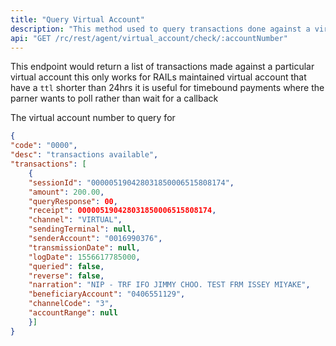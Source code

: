 ```yaml
---
title: "Query Virtual Account"
description: "This method used to query transactions done against a virtual account."
api: "GET /rc/rest/agent/virtual_account/check/:accountNumber"
---
```


This endpoint would return a list of transactions made against a particular virtual account
this only works for RAILs maintained virtual account that have a `ttl` shorter than 24hrs
it is useful for timebound payments where the parner wants to poll rather than wait for a callback


 <ParamField path="accountNumber" type="string"  required >
  The virtual account number to query for
</ParamField>




<ResponseExample>

```json Response
{
"code": "0000",
"desc": "transactions available",
"transactions": [
	{
	"sessionId": "000005190428031850006515808174",
	"amount": 200.00,
	"queryResponse": 00,
	"receipt": 000005190428031850006515808174,
	"channel": "VIRTUAL",
	"sendingTerminal": null,
	"senderAccount": "0016990376",
	"transmissionDate": null,
	"logDate": 1556617785000,
	"queried": false,
	"reverse": false,
	"narration": "NIP - TRF IFO JIMMY CHOO. TEST FRM ISSEY MIYAKE",
	"beneficiaryAccount": "0406551129",
	"channelCode": "3",
	"accountRange": null
	}]
}
```

</ResponseExample>

